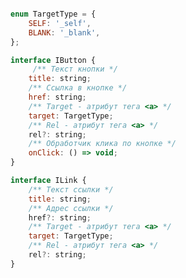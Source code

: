 
<Props of={Card} />

```javascript

enum TargetType = {
    SELF: '_self',
    BLANK: '_blank',
};

interface IButton {
     /** Текст кнопки */
    title: string;
    /** Ссылка в кнопке */
    href: string;
    /** Target - атрибут тега <a> */
    target: TargetType;
    /** Rel - атрибут тега <a> */
    rel?: string;
    /** Обработчик клика по кнопке */
    onClick: () => void;
}

interface ILink {
    /** Текст ссылки */
    title: string;
    /** Адрес ссылки */
    href?: string;
    /** Target - атрибут тега <a> */
    target: TargetType;
    /** Rel - атрибут тега <a> */
    rel?: string;
}

```
